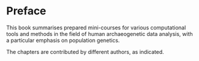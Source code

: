 # Preface {.unnumbered}

This book summarises prepared mini-courses for various computational tools and methods in the field of human archaeogenetic data analysis, with a particular emphasis on population genetics.

The chapters are contributed by different authors, as indicated.

